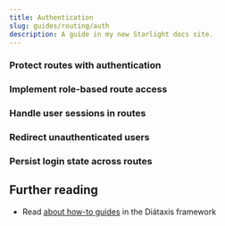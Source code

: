 ```yaml
---
title: Authentication
slug: guides/routing/auth
description: A guide in my new Starlight docs site.
---
```


### Protect routes with authentication
### Implement role-based route access
### Handle user sessions in routes
### Redirect unauthenticated users
### Persist login state across routes

## Further reading

- Read [about how-to guides](https://diataxis.fr/how-to-guides/) in the Diátaxis framework
